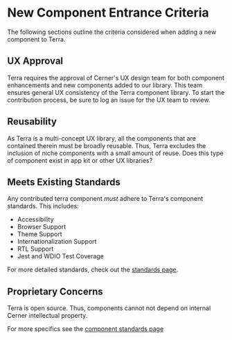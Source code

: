 # New Component Entrance Criteria

The following sections outline the criteria considered when adding a new component to Terra.

## UX Approval

Terra requires the approval of Cerner's UX design team for both component enhancements and new components added to our library. This team ensures general UX consistency of the Terra component library. To start the contribution process, be sure to log an issue for the UX team to review.

## Reusability

As Terra is a multi-concept UX library, all the components that are contained therein must be broadly reusable. Thus, Terra excludes the inclusion of niche components with a small amount of reuse. Does this type of component exist in app kit or other UX libraries?

## Meets Existing Standards

Any contributed terra component *must* adhere to Terra's component standards.  This includes:

* Accessibility
* Browser Support
* Theme Support
* Internationalization Support
* RTL Support
* Jest and WDIO Test Coverage

For more detailed standards, check out the [standards page](/contributing/terra-ui/component-standards).

## Proprietary Concerns

Terra is open source. Thus, components cannot not depend on internal Cerner intellectual property.


For more specifics see the [component standards page](/contributing/terra-ui/component-standards)
